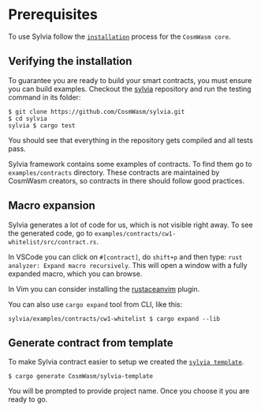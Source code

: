 
# Prerequisites

To use Sylvia follow the
[`installation`](https://cosmwasm-docs.vercel.app/core/installation) process for
the `CosmWasm core`.

## Verifying the installation

To guarantee you are ready to build your smart contracts, you must ensure you
can build examples. Checkout the [sylvia](https://github.com/CosmWasm/sylvia)
repository and run the testing command in its folder:

```shell
$ git clone https://github.com/CosmWasm/sylvia.git
$ cd sylvia
sylvia $ cargo test
```

You should see that everything in the repository gets compiled and all tests
pass.

Sylvia framework contains some examples of contracts. To find them go to
`examples/contracts` directory. These contracts are maintained by CosmWasm
creators, so contracts in there should follow good practices.

## Macro expansion

Sylvia generates a lot of code for us, which is not visible right away. To see
the generated code, go to `examples/contracts/cw1-whitelist/src/contract.rs`.

In VSCode you can click on `#[contract]`, do `shift+p` and then type:
`rust analyzer: Expand macro recursively`. This will open a window with a fully
expanded macro, which you can browse.

In Vim you can consider installing the
[rustaceanvim](https://github.com/mrcjkb/rustaceanvim) plugin.

You can also use `cargo expand` tool from CLI, like this:

```shell
sylvia/examples/contracts/cw1-whitelist $ cargo expand --lib
```

## Generate contract from template

To make Sylvia contract easier to setup we created the
[`sylvia template`](https://github.com/CosmWasm/sylvia-template).

```shell
$ cargo generate CosmWasm/sylvia-template
```

You will be prompted to provide project name. Once you choose it you are ready
to go.
